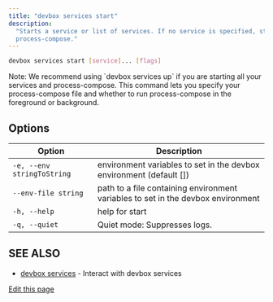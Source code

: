 ```yaml
---
title: "devbox services start"
description:
  "Starts a service or list of services. If no service is specified, starts all services +
  process-compose."
---
```


```bash
devbox services start [service]... [flags]
```

<Info>
  Note: We recommend using `devbox services up` if you are starting all your services and
  process-compose. This command lets you specify your process-compose file and whether to run
  process-compose in the foreground or background.
</Info>

## Options[​](#options "Direct link to Options")

| Option                     | Description                                                                      |
| -------------------------- | -------------------------------------------------------------------------------- |
| `-e, --env stringToString` | environment variables to set in the devbox environment (default \[])             |
| `--env-file string`        | path to a file containing environment variables to set in the devbox environment |
| `-h, --help`               | help for start                                                                   |
| `-q, --quiet`              | Quiet mode: Suppresses logs.                                                     |

## SEE ALSO[​](#see-also "Direct link to SEE ALSO")

- [devbox services](/docs/devbox/cli-reference/devbox-services/) - Interact with devbox services

[Edit this page](https://github.com/jetify-com/devbox/tree/main/docs/app/docs/cli-reference/devbox-services-start.md)
